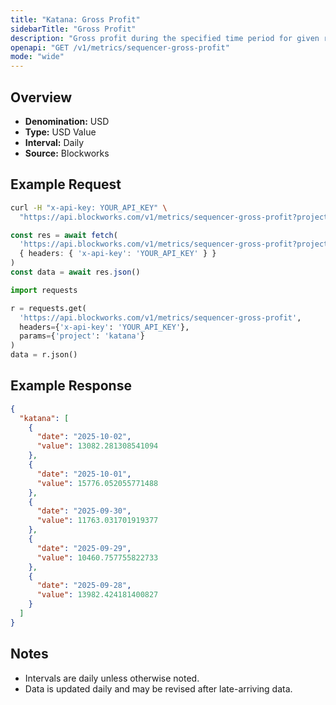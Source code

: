 ```yaml
---
title: "Katana: Gross Profit"
sidebarTitle: "Gross Profit"
description: "Gross profit during the specified time period for given rollup."
openapi: "GET /v1/metrics/sequencer-gross-profit"
mode: "wide"
---
```


## Overview

- **Denomination:** USD
- **Type:** USD Value
- **Interval:** Daily
- **Source:** Blockworks

## Example Request

<CodeGroup>

```bash cURL
curl -H "x-api-key: YOUR_API_KEY" \
  "https://api.blockworks.com/v1/metrics/sequencer-gross-profit?project=katana"
```

```typescript TypeScript
const res = await fetch(
  'https://api.blockworks.com/v1/metrics/sequencer-gross-profit?project=katana',
  { headers: { 'x-api-key': 'YOUR_API_KEY' } }
)
const data = await res.json()
```

```python Python
import requests

r = requests.get(
  'https://api.blockworks.com/v1/metrics/sequencer-gross-profit',
  headers={'x-api-key': 'YOUR_API_KEY'},
  params={'project': 'katana'}
)
data = r.json()
```

</CodeGroup>

## Example Response

```json
{
  "katana": [
    {
      "date": "2025-10-02",
      "value": 13082.281308541094
    },
    {
      "date": "2025-10-01",
      "value": 15776.052055771488
    },
    {
      "date": "2025-09-30",
      "value": 11763.031701919377
    },
    {
      "date": "2025-09-29",
      "value": 10460.757755822733
    },
    {
      "date": "2025-09-28",
      "value": 13982.424181400827
    }
  ]
}
```

## Notes
- Intervals are daily unless otherwise noted.
- Data is updated daily and may be revised after late-arriving data.